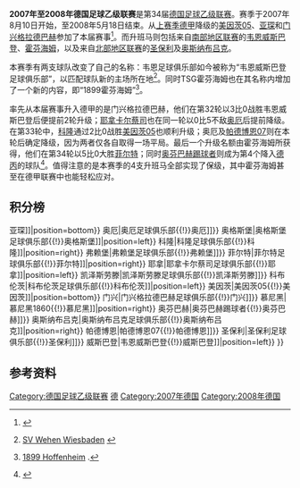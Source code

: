 '''2007年至2008年德国足球乙级联赛'''是第34届[[德国足球乙级联赛|德国足球乙级联赛]]。赛季于2007年8月10日开始，至2008年5月18日结束。从[[2006年至2007年德国足球甲级联赛|上赛季德甲]]降级的[[美因茨05|美因茨05]]、[[亚琛足球俱乐部|亚琛]]和[[门兴格拉德巴赫足球俱乐部|门兴格拉德巴赫]]参加了本届赛事<ref>{{zh}}{{cite web|url=http://sports.sohu.com/20070520/n250118745.shtml|title=盘点德甲三降级球队 门兴令人感慨亚琛核心叛变|work=搜狐|date=2007-05-20|accessdate=2014-10-29|archive-date=2014-10-29|archive-url=https://web.archive.org/web/20141029092649/http://sports.sohu.com/20070520/n250118745.shtml|dead-url=no}}</ref>。而升班马则包括来自[[德国足球地区联赛|南部地区联赛]]的[[韦恩威斯巴登|韦恩威斯巴登]]、[[霍芬海姆|霍芬海姆]]，以及来自[[德国足球北部地区联赛|北部地区联赛]]的[[圣保利足球俱乐部|圣保利]]及[[奥斯纳布吕克足球俱乐部|奥斯纳布吕克]]。

本赛季有两支球队改变了自己的名称：韦恩足球俱乐部如今被称为“韦恩威斯巴登足球俱乐部”，以匹配球队新的主场所在地<ref>{{de}}[http://www.reviersport.de/28636---sv-wehen-dfl-erteilt-neuem-namen-gruenes-licht.html SV Wehen Wiesbaden] {{Wayback|url=http://www.reviersport.de/28636---sv-wehen-dfl-erteilt-neuem-namen-gruenes-licht.html |date=20160305032716 }}</ref>。同时TSG霍芬海姆也在其名称内增加了一个新的内容，即“1899霍芬海姆”<ref>{{de}}[http://www.fussball24.de/fussball/2/14/59/48247-aufsteiger-will-als-1899-hoffenheim-antreten 1899 Hoffenheim] {{Wayback|url=http://www.fussball24.de/fussball/2/14/59/48247-aufsteiger-will-als-1899-hoffenheim-antreten |date=20141029080147 }}.</ref>。

率先从本届赛事升入德甲的是门兴格拉德巴赫，他们在第32轮以3比0战胜韦恩威斯巴登后便提前2轮升级；[[耶拿卡尔蔡司足球俱乐部|耶拿卡尔蔡司]]也在同一轮以0比5不敌[[奥厄足球俱乐部|奥厄]]后提前降级。在第33轮中，[[科隆足球俱乐部|科隆]]通过2比0战胜[[美因茨05|美因茨05]]也顺利升级；奥厄及[[帕德博恩07|帕德博恩07]]则在本轮后确定降级，因为两者仅各自取得一场平局。最后一个升级名额由霍芬海姆所获得，他们在第34轮以5比0大胜[[菲尔特足球俱乐部|菲尔特]]；同时[[奥芬巴赫踢球者|奥芬巴赫踢球者]]则成为第4个降入[[德丙|德丙]]的球队<ref>{{zh}}{{cite web|url=http://sports.163.com/08/0518/23/4C8VHLKD00051C98.html|title=门兴科隆重返德甲 霍芬海姆两年三级跳|work=网易|date=2008-05-18|accessdate=2014-10-29|archive-date=2014-10-29|archive-url=https://web.archive.org/web/20141029154203/http://sports.163.com/08/0518/23/4C8VHLKD00051C98.html|dead-url=no}}</ref>。值得注意的是本赛季的4支升班马全部实现了保级，其中霍芬海姆甚至在德甲联赛中也能轻松应对。

==积分榜==
{{Location map+ |Germany |width=400 |float=right |caption=2007-08赛季德乙联赛球队分布图|places=
{{Location map~|Germany|lat=50.789973|long=6.094327|label=[[亚琛足球俱乐部{{!}}亚琛|亚琛足球俱乐部{{!}}亚琛]]|position=bottom}}
{{Location map~ |Germany |lat=50.597778|long=12.711111 |label=[[奥厄足球俱乐部{{!}}奥厄|奥厄足球俱乐部{{!}}奥厄]]}}
{{Location map~ |Germany |lat=48.355417|long=10.876111 |label=[[奥格斯堡足球俱乐部{{!}}奥格斯堡|奥格斯堡足球俱乐部{{!}}奥格斯堡]]|position=left}}
{{Location map~ |Germany|lat=50.933224|long=6.874697|label=[[科隆足球俱乐部{{!}}科隆|科隆足球俱乐部{{!}}科隆]]|position=right}}
{{Location map~ |Germany |lat=47.988945|long=7.892947 |label=[[弗赖堡足球俱乐部{{!}}弗赖堡|弗赖堡足球俱乐部{{!}}弗赖堡]]}}
{{Location map~ |Germany |lat=49.486944|long=10.999167|label=[[菲尔特足球俱乐部{{!}}菲尔特|菲尔特足球俱乐部{{!}}菲尔特]]|position=right}}
{{Location map~ |Germany |lat=49.239008|long=8.888281 |label=[[霍芬海姆|霍芬海姆]]}}
{{Location map~ |Germany |lat=50.916111|long=11.583056 |label=[[耶拿卡尔蔡司足球俱乐部{{!}}耶拿|耶拿卡尔蔡司足球俱乐部{{!}}耶拿]]|position=left}}
{{Location map~ |Germany |lat=49.434705|long=7.776408 |label=[[凯泽斯劳滕足球俱乐部{{!}}凯泽斯劳滕|凯泽斯劳滕足球俱乐部{{!}}凯泽斯劳滕]]}}
{{Location map~ |Germany |lat=50.330472|long=7.586611 |label=[[科布伦茨足球俱乐部{{!}}科布伦茨|科布伦茨足球俱乐部{{!}}科布伦茨]]|position=left}}
{{Location map~|Germany|lat=50.000928|long=8.245731|label=[[美因茨05{{!}}美因茨|美因茨05{{!}}美因茨]]|position=bottom}}
{{Location map~|Germany|lat=51.174530|long=6.385407|label=[[门兴格拉德巴赫足球俱乐部{{!}}门兴|门兴格拉德巴赫足球俱乐部{{!}}门兴]]}}
{{Location map~ |Germany |lat=48.173086|long=11.545509|label=[[慕尼黑1860{{!}}慕尼黑|慕尼黑1860{{!}}慕尼黑]]|position=right}}
{{Location map~ |Germany |lat=50.094664|long=8.798746|label=[[奥芬巴赫踢球者{{!}}奥芬巴赫|奥芬巴赫踢球者{{!}}奥芬巴赫]]}}
{{Location map~ |Germany |lat=52.280833|long=8.071111 |label=[[奥斯纳布吕克足球俱乐部{{!}}奥斯纳布吕克|奥斯纳布吕克足球俱乐部{{!}}奥斯纳布吕克]]|position=right}}
{{Location map~ |Germany |lat=51.756667|long=8.700556 |label=[[帕德博恩07{{!}}帕德博恩|帕德博恩07{{!}}帕德博恩]]}}
{{Location map~ |Germany |lat=53.554568|long=9.967646 |label=[[圣保利足球俱乐部{{!}}圣保利|圣保利足球俱乐部{{!}}圣保利]]}}
{{Location map~ |Germany |lat=50.071111|long=8.256694 |label=[[韦恩威斯巴登{{!}}威斯巴登|韦恩威斯巴登{{!}}威斯巴登]]|position=left}}
}}
{{Fb cl header}}
{{Fb cl team |p=1 |t=Mönchengladbach  |w=18|d=12|l=4 |gf=71|ga=38|bc=#D0F0C0|champion=y|promoted=y}}
{{Fb cl3 qr |promotion=yes |rows=3 |competition=[[2008年至2009年德国足球甲级联赛|2008–09赛季德甲]]}}
{{Fb cl team |p=2 |t=Hoffenheim       |w=17|d=9 |l=8 |gf=60|ga=40|bc=#D0F0C0|promoted=y }}
{{Fb cl team |p=3 |t=Köln             |w=17|d=9 |l=8 |gf=62|ga=44|bc=#D0F0C0|promoted=y }}
{{Fb cl team |p=4 |t=Mainz            |w=16|d=10|l=8 |gf=62|ga=36}}
{{Fb cl team |p=5 |t=Freiburg         |w=15|d=10|l=9 |gf=49|ga=44}}
{{Fb cl team |p=6 |t=Greuther Fürth   |w=14|d=10|l=10|gf=53|ga=47}}
{{Fb cl team |p=7 |t=Aachen           |w=14|d=9 |l=11|gf=49|ga=44}}
{{Fb cl team |p=8 |t=Wehen            |w=11|d=11|l=12|gf=47|ga=53}}
{{Fb cl team |p=9 |t=St. Pauli        |w=11|d=9 |l=14|gf=47|ga=53}}
{{Fb cl team |p=10|t=Koblenz          |w=12|d=11|l=11|gf=46|ga=47|dp=6|pn=1}}
{{Fb cl team |p=11|t=1860 Munich      |w=9 |d=14|l=11|gf=42|ga=45}}
{{Fb cl team |p=12|t=Osnabrück        |w=10|d=10|l=14|gf=43|ga=54}}
{{Fb cl team |p=13|t=Kaiserslautern   |w=9 |d=12|l=13|gf=37|ga=37}}
{{Fb cl team |p=14|t=Augsburg         |w=10|d=8 |l=16|gf=39|ga=51}}
{{Fb cl team |p=15|t=Offenbach        |w=9 |d=11|l=14|gf=38|ga=60|bc=#FFBBBB|relegated=y}}
{{Fb cl3 qr |relegation=yes |rows=4 |competition=[[2008年至2009年德国足球丙级联赛|2008–09赛季德丙]]}}
{{Fb cl team |p=16|t=Erzgebirge Aue   |w=7 |d=11|l=16|gf=49|ga=57|bc=#FFBBBB|relegated=y}}
{{Fb cl team |p=17|t=Paderborn        |w=6 |d=13|l=15|gf=33|ga=54|bc=#FFBBBB|relegated=y}}
{{Fb cl team |p=18|t=Carl Zeiss Jena  |w=6 |d=11|l=17|gf=45|ga=68|bc=#FFBBBB|relegated=y}}
{{Fb cl footer|s=[http://www.bundesliga.de Bundesliga.de] |nt=<sup>1</sup>[[科布伦茨足球俱乐部|科布伦茨]]因参赛牌照违规而被扣除6分。|date=April 2013}}

==参考资料==
{{reflist|2}}

{{德乙賽季}}

[[Category:德国足球乙级联赛|Category:德国足球乙级联赛]]
[[Category:2007年至2008年本土足球聯賽|德]]
[[Category:2007年德国|Category:2007年德国]]
[[Category:2008年德国|Category:2008年德国]]
